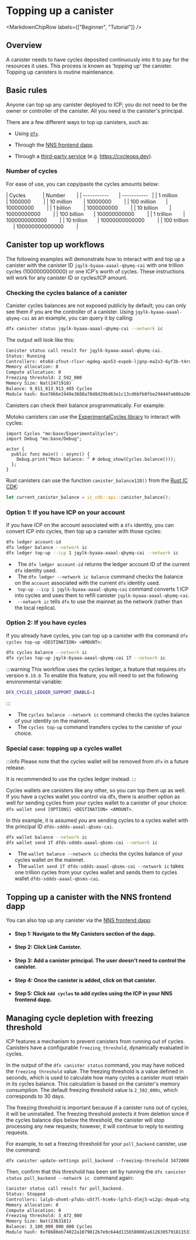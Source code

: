 
# Topping up a canister

<MarkdownChipRow labels={["Beginner", "Tutorial"]} />

## Overview

A <GlossaryTooltip>canister</GlossaryTooltip> needs to have cycles deposited continuously into it to pay for the resources it uses. This process is known as 'topping up' the canister. Topping up canisters is routine maintenance.

## Basic rules

Anyone can top up any canister deployed to ICP; you do not need to be the owner or controller of the canister. All you need is the canister's principal.

There are a few different ways to top up canisters, such as:

- Using [`dfx`](/docs/current/developer-docs/developer-tools/cli-tools/cli-reference/).

- Through the [NNS frontend dapp](https://nns.ic0.app).

- Through a [third-party service](/docs/current/developer-docs/smart-contracts/topping-up/cycles_management_services) (e.g. https://cycleops.dev).

### Number of cycles

For ease of use, you can copy/paste the cycles amounts below:

| Cycles            | Number        |
| -----------       | -----------   |
| 1 million         | 1000000         |
| 10 million        | 10000000         |
| 100 million       | 100000000         |
| 1 billion         | 1000000000         |
| 10 billion        | 10000000000         |
| 100 billion       | 100000000000         |
| 1 trillion        | 1000000000000         |
| 10 trillion       | 10000000000000         |
| 100 trillion      | 100000000000000         |

## Canister top up workflows

The following examples will demonstrate how to interact with and top up a canister with the canister ID `jqylk-byaaa-aaaal-qbymq-cai` with one trillion cycles (1000000000000) or one ICP's worth of cycles. These instructions will work for any canister ID or cycles/ICP amount.

### Checking the cycles balance of a canister

Canister cycles balances are not exposed publicly by default; you can only see them if you are the controller of a canister. Using `jqylk-byaaa-aaaal-qbymq-cai` as an example, you can query it by calling:

```bash
dfx canister status jqylk-byaaa-aaaal-qbymq-cai --network ic
```

The output will look like this:

```bash
Canister status call result for jqylk-byaaa-aaaal-qbymq-cai.
Status: Running
Controllers: mto6d-zfnut-rlsxr-ogdeg-apo53-evpob-ljgnp-ma2x3-6yf3b-t4rd5-qqe t5j57-vyaaa-aaaal-qatsq-cai
Memory allocation: 0
Compute allocation: 0
Freezing threshold: 2_592_000
Memory Size: Nat(2471918)
Balance: 9_811_813_913_485 Cycles
Module hash: 0xe7866e1949e3688a78d8d29bd63e1c13cd6bfb8fbe29444fa606a20e0b1e33f0
```

Canisters can check their balance programmatically. For example:

<AdornedTabs groupId="language">
<TabItem value="motoko" label="Motoko" default>

Motoko canisters can use the [ExperimentalCycles library](/docs/current/motoko/main/base/ExperimentalCycles) to interact with cycles:

``` motoko no-repl
import Cycles "mo:base/ExperimentalCycles";
import Debug "mo:base/Debug";

actor {
  public func main() : async() {
    Debug.print("Main balance: " # debug_show(Cycles.balance()));
  };
}
```

</TabItem>

<TabItem value="rust" label="Rust">

Rust canisters can use the function `canister_balance128()` from the [Rust IC CDK](https://docs.rs/ic-cdk/latest/ic_cdk/api/fn.canister_balance128.html):

```rust
let current_canister_balance = ic_cdk::api::canister_balance();
```

</TabItem>
</AdornedTabs>

### Option 1: If you have ICP on your account

If you have ICP on the account associated with a `dfx` identity, you can convert ICP into cycles, then top up a canister with those cycles:

```bash
dfx ledger account-id
dfx ledger balance --network ic
dfx ledger top-up --icp 1 jqylk-byaaa-aaaal-qbymq-cai --network ic
```

-   The `dfx ledger account-id` returns the ledger account ID of the current `dfx` identity used.
-   The `dfx ledger --network ic balance` command checks the balance on the `account` associated with the current `dfx` identity used.
-   `top-up --icp 1 jqylk-byaaa-aaaal-qbymq-cai` command converts 1 ICP into cycles and uses them to refill canister `jqylk-byaaa-aaaal-qbymq-cai`.
-   `--network ic` tells `dfx` to use the mainnet as the network (rather than the local replica).

### Option 2: If you have cycles

If you already have cycles, you can top up a canister with the command `dfx cycles top-up <DESTINATION> <AMOUNT>`:

```bash
dfx cycles balance --network ic
dfx cycles top-up jqylk-byaaa-aaaal-qbymq-cai 1T --network ic
```

:::warning
This workflow uses the cycles ledger, a feature that requires `dfx` version `0.19.0`. To enable this feature, you will need to set the following environmental variable:

```bash
DFX_CYCLES_LEDGER_SUPPORT_ENABLE=1
```
:::

-   The `cycles balance --network ic` command checks the cycles balance of your identity on the mainnet.
-   The `cycles top-up` command transfers cycles to the canister of your choice.

### Special case: topping up a cycles wallet

:::info
Please note that the cycles wallet will be removed from `dfx` in a future release.

It is recommended to use the cycles ledger instead.
:::

Cycles wallets are canisters like any other, so you can top them up as well. If you have a cycles wallet you control via dfx, there is another option as well for sending cycles from your cycles wallet to a canister of your choice: `dfx wallet send [OPTIONS] <DESTINATION> <AMOUNT>`.

In this example, it is assumed you are sending cycles to a cycles wallet with the principal ID `dfds-sddds-aaaal-qbsms-cai`.

```bash
dfx wallet balance --network ic
dfx wallet send 1T dfds-sddds-aaaal-qbsms-cai --network ic
```

-   The `wallet balance --network ic` checks the cycles balance of your cycles wallet on the mainnet.
-   The `wallet send 1T dfds-sddds-aaaal-qbsms-cai --network ic` takes one trillion cycles from your cycles wallet and sends them to cycles wallet `dfds-sddds-aaaal-qbsms-cai`.

## Topping up a canister with the NNS frontend dapp

You can also top up any canister via the [NNS frontend dapp](https://nns.ic0.app):

- #### Step 1: Navigate to the **My Canisters** section of the dapp.
- #### Step 2: Click **Link Canister**.
- #### Step 3: Add a canister principal. The user doesn't need to control the canister.
- #### Step 4: Once the canister is added, click on that canister.
- #### Step 5: Click `Add cycles` to add cycles using the ICP in your NNS frontend dapp.

## Managing cycle depletion with freezing threshold

ICP features a mechanism to prevent canisters from running out of cycles. Canisters have a configurable `freezing_threshold`, dynamically evaluated in cycles.

In the output of the `dfx canister status` command, you may have noticed the `freezing threshold` value. The freezing threshold is a value defined in seconds, which is used to calculate how many cycles a canister must retain in its cycles balance. This calculation is based on the canister's memory consumption. The default freezing threshold value is `2_592_000s`, which corresponds to 30 days.

The freezing threshold is important because if a canister runs out of cycles, it will be uninstalled. The freezing threshold protects it from deletion since if the cycles balance dips below the threshold, the canister will stop processing any new requests; however, it will continue to reply to existing requests.

For example, to set a freezing threshold for your `poll_backend` canister, use the command:

```
dfx canister update-settings poll_backend --freezing-threshold 3472000
```

Then, confirm that this threshold has been set by running the `dfx canister status poll_backend --network ic ` command again:

```bash
Canister status call result for poll_backend.
Status: Stopped
Controllers: lalyb-uhvmt-p7ubs-u5t7l-hce6v-lp7c5-dlmj5-wi2gc-depab-wtgi3-pae
Memory allocation: 0
Compute allocation: 0
Freezing threshold: 3_472_000
Memory Size: Nat(2363181)
Balance: 3_100_000_000_000 Cycles
Module hash: 0xf8680eb74022a1079012b7e9c644d1156580002a6126305791811533d3fd6f17
```
